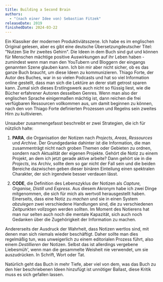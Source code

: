 ```yaml
---
title: Building a Second Brain
authors:
  - "(nach einer Idee von) Sebastian Fitzek"
releaseDate: 2019
finishedDate: 2024-03-22
---
```


<BookHeading frontmatter={frontmatter} />

Ein Klassiker der modernen Produktiviätsszene. Ich habe es im englischen
Original gelesen, aber es gibt eine deutsche Übersetzung<Sidenote>deutscher Titel: "Nutzen Sie Ihr zweites Gehirn"</Sidenote>. Die Ideen in dem Buch
sind gut und können für Menschen mächtige positive Auswirkungen
auf ihr Leben haben - zumindest wenn man man den YouTubern und Bloggern der eingangs genannten Szene glauben kann. Ich bin mir aber nicht sicher, ob es das ganze Buch
braucht, um diese Ideen zu kommunizieren. Thiago Forte, der Autor des Buches,
war in so vielen Podcasts und hat so viel Information online gestellt, dass man
sich die Lektüre an derer statt getrost sparen kann. Zumal sich dieses Erstlingswerk auch nicht
so flüssig liest, wie die Bücher erfahrener Autoren desselben Genres. Wenn man
also der englischen Sprache einigermaßen mächtig ist, dann reichen die frei
verfügbaren Ressourcen vollkommen aus, um damit beginnen zu können, nach den von
Thiago Forte definierten Prozessen und Regelns sein zweites Hirn zu kultivieren.

Unsauber zusammengefasst beschreibt er zwei Strategien, die ich für nützlich halte:

1. **PARA**, die Organisation der
   Notizen nach _Projects_, _Areas_, _Ressources_ und _Archive_. Der Grundgedanke dahinter ist die Information, die man zusammenträgt nicht nach groben Themen
   oder Gebieten zu ordnen, sondern nach Aktualität der eigenen Projekte. Gehört die Notiz zu einem Projekt, an dem ich jetzt gerade aktive arbeite? Dann gehört sie in
   die _Projects_, ins Archiv, sollte dem so gar nicht der Fall sein und die beiden Bereiche dazwischen geben dieser binären Einteilung einen spektralen Charakter,
   der sich irgendwie besser verdauen lässt.

1. **CODE**, die Definition des Lebenszyklus der Notizen als _Capture, Organise, Distill_ und _Express_. Aus diesem Akronym habe ich zwei Dinge mitgenommen,
   die sich für mich als wertvoll herausgestellt haben. Einerseits, dass eine Notiz zu _machen_ und sie in einen System _abzulegen_ zwei verschiedene Handlungen sind, die
   zu verschiedenen Zeitpunkten vollzogen werden sollten. Im Moment des Notierens hat man nur selten auch noch die mentale Kapazität, sich auch noch Gedanken über die
   Zugehörigkeit der Information zu machen.

Andererseits der Ausdruck der Wahrheit, dass Notizen wertlos sind, mit denen man sich niemals wieder beschäftigt. Daher sollte man dies regelmäßig tun, was
unweigerlich zu einem editorialen Prozess führt, also einem _Destillieren_ der Notizen. Selbst das ist allerdings vergebene Liebesmüh', wenn man die gesammelte
Weisheit nie verwendet, um sie auszudrücken. In Schrift, Wort oder Tat.

Natürlich geht das Buch in mehr Tiefe, aber viel von dem, was das Buch zu den hier beschriebenen Ideen hinzufügt ist unnötiger Ballast, diese Kritik muss es
sich gefallen lassen.
